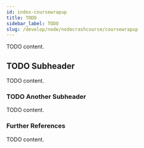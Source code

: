 ```yaml
---
id: index-coursewrapup
title: TODO
sidebar_label: TODO
slug: /develop/node/nodecrashcourse/coursewrapup
---
```



TODO content.

## TODO Subheader

TODO content.

### TODO Another Subheader

TODO content.

### Further References

TODO content.
